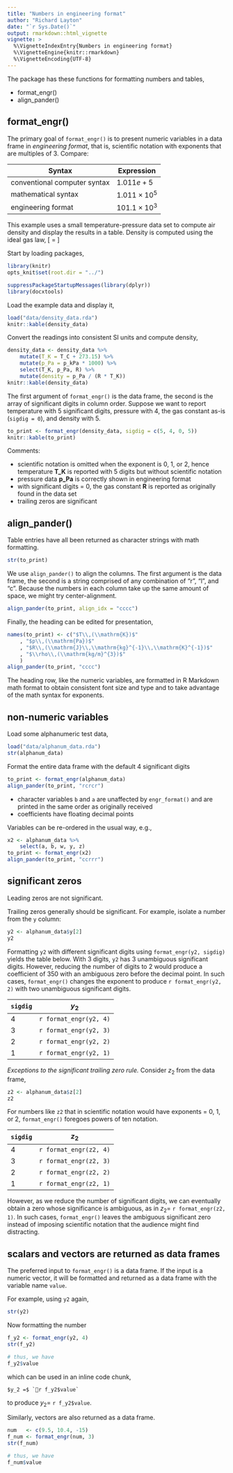 ```yaml
---
title: "Numbers in engineering format"
author: "Richard Layton"
date: "`r Sys.Date()`"
output: rmarkdown::html_vignette
vignette: >
  %\VignetteIndexEntry{Numbers in engineering format}
  %\VignetteEngine{knitr::rmarkdown}
  %\VignetteEncoding{UTF-8}
---
```


The package has these functions for formatting numbers and tables, 

- format_engr() 
- align_pander() 

## format_engr()

The primary goal of `format_engr()` is to present numeric variables in a data frame in *engineering format*, that is, scientific notation with exponents that are multiples of 3. Compare: 

| Syntax |Expression|
|--------|----------|
|conventional computer syntax |$1.011e+5$         | 
|mathematical syntax          |$1.011\times10^{5}$|
|engineering format           |$101.1\times10^{3}$|

This example uses a small temperature-pressure data set to compute air density and display the results in a table. Density is computed using the ideal gas law, 
\[
 \rho = \frac{p}{RT}
\]

Start by loading packages, 

```r
library(knitr)
opts_knit$set(root.dir = "../")
```

```r
suppressPackageStartupMessages(library(dplyr))
library(docxtools)
```

Load the example data and display it, 

```r
load("data/density_data.rda")
knitr::kable(density_data)
```

Convert the readings into consistent SI units and compute density, 

```r
density_data <- density_data %>% 
	mutate(T_K = T_C + 273.15) %>% 
	mutate(p_Pa = p_kPa * 1000) %>% 
	select(T_K, p_Pa, R) %>% 
	mutate(density = p_Pa / (R * T_K))
knitr::kable(density_data)
```

The first argument of `format_engr()` is the data frame, the second is the array of significant digits in column order. Suppose we want to report temperature with 5 significant digits, pressure with 4, the gas constant as-is (`sigdig = 0`), and density with 5. 

```r
to_print <- format_engr(density_data, sigdig = c(5, 4, 0, 5))
knitr::kable(to_print)
```

Comments: 

- scientific notation is omitted when the exponent is 0, 1, or 2, hence temperature **T_K** is reported with 5 digits but without scientific notation 
- pressure data **p_Pa** is correctly shown in engineering format 
- with significant digits = 0, the gas constant **R** is reported as originally found in the data set 
- trailing zeros are significant 




## align_pander() 

Table entries have all been returned as character strings with math formatting.  

```r
str(to_print)
```

We use `align_pander()` to align the columns. The first argument is the data frame, the second is a string comprised of any combination of  "r", "l", and "c". Because the numbers in each column take up the same amount of space, we might try center-alignment. 

```r
align_pander(to_print, align_idx = "cccc")
```

Finally, the heading can be edited for presentation,  

```r
names(to_print) <- c("$T\\,(\\mathrm{K})$"
	, "$p\\,(\\mathrm{Pa})$"
	, "$R\\,(\\mathrm{J}\\,\\mathrm{kg}^{-1}\\,\\mathrm{K}^{-1})$"
	, "$\\rho\\,(\\mathrm{kg/m}^{3})$"
	)
align_pander(to_print, "cccc")
```

The heading row, like the numeric variables, are formatted in R Markdown math format to obtain consistent font size and type and to take advantage of the math syntax for exponents. 




## non-numeric variables  

Load some alphanumeric test data, 

```r
load("data/alphanum_data.rda")
str(alphanum_data)
```

Format the entire data frame with the default 4 significant digits

```r
to_print <- format_engr(alphanum_data)
align_pander(to_print, "rcrcr")
```

- character variables `b` and `a` are unaffected by `engr_format()` and are printed in the same order as originally received 
- coefficients have floating decimal points 

Variables can be re-ordered in the usual way, e.g., 

```r
x2 <- alphanum_data %>% 
	select(a, b, w, y, z)
to_print <- format_engr(x2)
align_pander(to_print, "ccrrr")
```

## significant zeros 

Leading zeros are not significant. 

Trailing zeros generally should be significant. For example, isolate a number from the `y` column:  

```r
y2 <- alphanum_data$y[2]
y2
```

Formatting `y2` with different significant digits using `format_engr(y2, sigdig)` yields the table below. With 3 digits, `y2` has 3 unambiguous significant digits. However, reducing the number of digits to 2 would produce a coefficient of $350$ with an ambiguous zero before the decimal point. In such cases, `format_engr()` changes the exponent to produce `r format_engr(y2, 2)` with two unambiguous significant digits.   

|`sigdig`|$y_2$|
|--------|----------|
|   4    |`r format_engr(y2, 4)`|
|   3    |`r format_engr(y2, 3)`|
|   2    |`r format_engr(y2, 2)`|
|   1    |`r format_engr(y2, 1)`|

*Exceptions to the significant trailing zero rule.* Consider $z_2$ from the data frame, 

```r
z2 <- alphanum_data$z[2]
z2
```

For numbers like `z2` that in scientific notation would have exponents = 0, 1, or 2, `format_engr()` foregoes powers of ten notation.  


|`sigdig`|$z_2$|
|--------|----------|
|   4    |`r format_engr(z2, 4)`|
|   3    |`r format_engr(z2, 3)`|
|   2    |`r format_engr(z2, 2)`|
|   1    |`r format_engr(z2, 1)`|

However, as we reduce the number of significant digits, we can eventually obtain a zero whose significance is ambiguous, as in $z_2 =$ `r format_engr(z2, 1)`. In such cases, `format_engr()` leaves the ambiguous significant zero instead of imposing scientific notation that the audience might find distracting.

## scalars and vectors are returned as data frames 

The preferred input to `format_engr()` is a data frame. If the input is a numeric vector, it will be formatted and returned as a data frame with the variable name `value`. 

For example,  using `y2` again, 

```r
str(y2)
```

Now formatting the number

```r
f_y2 <- format_engr(y2, 4)
str(f_y2)

# thus, we have 
f_y2$value
```

which can be used in an inline code chunk, 

    $y_2 =$ `r f_y2$value`

to produce $y_2 =$ `r f_y2$value`.

Similarly, vectors are also returned as a data frame. 

```r
num   <- c(9.5, 10.4, -15)
f_num <- format_engr(num, 3)
str(f_num)

# thus, we have 
f_num$value
```







